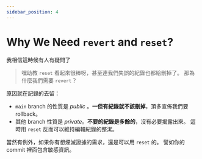 ```yaml
---
sidebar_position: 4
---
```


# Why We Need `revert` and `reset`?

我相信這時候有人有疑問了

> 嘿助教
> `reset` 看起來很棒呀，甚至連我們失誤的紀錄也都給刪掉了。
> 那為什麼我們需要 `revert`？

原因就在記錄的去留：

- `main` branch 的性質是 _public_ 。**一但有紀錄就不該刪掉**，頂多宣佈我們要 rollback。
- 其他 branch 性質是 _private_。**不要的紀錄是多餘的**，沒有必要揭露出來。
  這時用 `reset` 反而可以維持編輯紀錄的整潔。

當然有例外，如果你有想煙滅證據的需求，還是可以用 `reset` 的。
譬如你的 commit 裡面包含敏感資訊。
